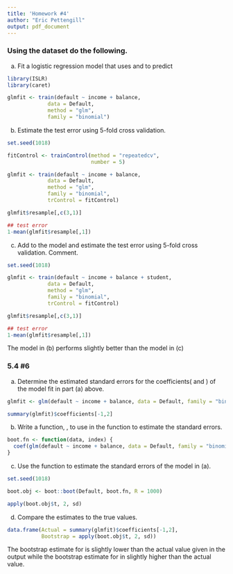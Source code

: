 ```yaml
---
title: 'Homework #4'
author: "Eric Pettengill"
output: pdf_document
---
```


### Using the \texttt{Default} dataset do the following.

(a) Fit a logistic regression model that uses \texttt{income} and \texttt{balance} to predict \texttt{default}

```r
library(ISLR)
library(caret)

glmfit <- train(default ~ income + balance, 
             data = Default, 
             method = "glm",
             family = "binomial")
```


(b) Estimate the test error using 5-fold cross validation.

```r
set.seed(1018)

fitControl <- trainControl(method = "repeatedcv",
                           number = 5)

glmfit <- train(default ~ income + balance, 
             data = Default, 
             method = "glm",
             family = "binomial",
             trControl = fitControl)

glmfit$resample[,c(3,1)]

## test error
1-mean(glmfit$resample[,1])
```


(c) Add \texttt{student} to the model and estimate the test error using 5-fold cross validation. Comment.

```r
set.seed(1018)

glmfit <- train(default ~ income + balance + student, 
             data = Default, 
             method = "glm",
             family = "binomial",
             trControl = fitControl)

glmfit$resample[,c(3,1)]

## test error
1-mean(glmfit$resample[,1])
```


The model in (b) performs slightly better than the model in (c)

### 5.4 #6

(a) Determine the estimated standard errors for the coefficients(\texttt{income} and \texttt{balance}) of the model fit in part (a) above.

```r
glmfit <- glm(default ~ income + balance, data = Default, family = "binomial")

summary(glmfit)$coefficients[-1,2]
```


(b) Write a function, \texttt{boot.fn}, to use in the \texttt{boot()} function to estimate the standard errors.

```r
boot.fn <- function(data, index) {
  coef(glm(default ~ income + balance, data = Default, family = "binomial", subset = index))[c(2,3)]
}
```


(c) Use the \texttt{boot()} function to estimate the standard errors of the model in (a).

```r
set.seed(1018)

boot.obj <- boot::boot(Default, boot.fn, R = 1000)

apply(boot.obj$t, 2, sd)
```


(d) Compare the estimates to the true values.

```r
data.frame(Actual = summary(glmfit)$coefficients[-1,2],
           Bootstrap = apply(boot.obj$t, 2, sd))
```

The bootstrap estimate for \texttt{income} is slightly lower than the actual value given in the \texttt{glm} output while the bootstrap estimate for \texttt{balance} in slightly higher than the actual value.